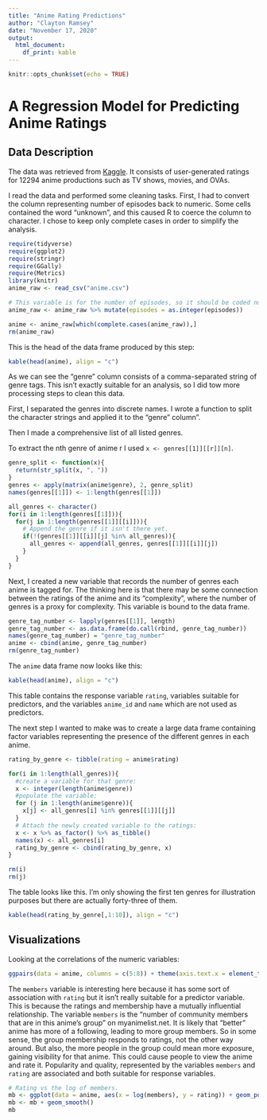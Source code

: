 ---
title: "Anime Rating Predictions"
author: "Clayton Ramsey"
date: "November 17, 2020"
output: 
  html_document: 
    df_print: kable
---

```{r setup, include=FALSE}
knitr::opts_chunk$set(echo = TRUE)
```

# A Regression Model for Predicting Anime Ratings

## Data Description
The data was retrieved from [Kaggle](https://www.kaggle.com/CooperUnion/anime-recommendations-database). It consists of user-generated ratings for 12294 anime productions such as TV shows, movies, and OVAs.

I read the data and performed some cleaning tasks. First, I had to convert the column representing number of episodes back to numeric. Some cells contained the word "unknown", and this caused R to coerce the column to character. I chose to keep only complete cases in order to simplify the analysis.

```{r data_read, include=FALSE}
require(tidyverse)
require(ggplot2)
require(stringr)
require(GGally)
require(Metrics)
library(knitr)
anime_raw <- read_csv("anime.csv")

# This variable is for the number of episodes, so it should be coded numeric.
anime_raw <- anime_raw %>% mutate(episodes = as.integer(episodes))

anime <- anime_raw[which(complete.cases(anime_raw)),]
rm(anime_raw)
```


This is the head of the data frame produced by this step:

```{r anime, echo=FALSE}

kable(head(anime), align = "c")
```

As we can see the "genre" column consists of a comma-separated string of genre tags. This isn't exactly suitable for an analysis, so I did tow more processing steps to clean this data.

First, I separated the genres into discrete names. I wrote a function to split the character strings and applied it to the "genre" column".

Then I made a comprehensive list of all listed genres.

To extract the nth genre of anime r I used `x <- genres[[1]][[r]][n]`.

```{r genre-splitter, echo=TRUE}
genre_split <- function(x){
  return(str_split(x, ", "))
}
genres <- apply(matrix(anime$genre), 2, genre_split)
names(genres[[1]]) <- 1:length(genres[[1]])

all_genres <- character()
for(i in 1:length(genres[[1]])){
  for(j in 1:length(genres[[1]][[i]])){
    # Append the genre if it isn't there yet.
    if(!(genres[[1]][[i]][j] %in% all_genres)){
      all_genres <- append(all_genres, genres[[1]][[i]][j])
    }
  }
}
```

Next, I created a new variable that records the number of genres each anime is tagged for. The thinking here is that there may be some connection between the ratings of the anime and its "complexity", where the number of genres is a proxy for complexity. This variable is bound to the data frame.

```{r include=FALSE}
genre_tag_number <- lapply(genres[[1]], length)
genre_tag_number <- as.data.frame(do.call(rbind, genre_tag_number))
names(genre_tag_number) = "genre_tag_number"
anime <- cbind(anime, genre_tag_number)
rm(genre_tag_number)
```

The `anime` data frame now looks like this:

```{r anime2, echo=FALSE}

kable(head(anime), align = "c")
```

This table contains the response variable `rating`, variables suitable for predictors, and the variables `anime_id` and `name` which are not used as predictors.

The next step I wanted to make was to create a large data frame containing factor variables representing the presence of the different genres in each anime.

```{r rating-by-genre}
rating_by_genre <- tibble(rating = anime$rating)

for(i in 1:length(all_genres)){
  #create a variable for that genre:
  x <- integer(length(anime$genre))
  #populate the variable:
  for (j in 1:length(anime$genre)){
    x[j] <- all_genres[i] %in% genres[[1]][[j]]
  }
  # Attach the newly created variable to the ratings:
  x <- x %>% as_factor() %>% as_tibble()
  names(x) <- all_genres[i]
  rating_by_genre <- cbind(rating_by_genre, x)
}

rm(i)
rm(j)
```

The table looks like this. I'm only showing the first ten genres for illustration purposes but there are actually forty-three of them.

```{r genre-table-summary, echo=FALSE}

kable(head(rating_by_genre[,1:10]), align = "c")
```

## Visualizations

Looking at the correlations of the numeric variables:
```{r numeric-correlation, echo=FALSE}
ggpairs(data = anime, columns = c(5:8)) + theme(axis.text.x = element_text(angle = 90, hjust = 1))
```

The `members` variable is interesting here because it has some sort of association with `rating` but it isn't really suitable for a predictor variable. This is because the ratings and membership have a mutually influential relationship. The variable `members` is the "number of community members that are in this anime's group" on myanimelist.net. It is likely that "better" anime has more of a following, leading to more group members. So in some sense, the group membership responds to ratings, not the other way around. But also, the more people in the group could mean more exposure, gaining visibility for that anime. This could cause people to view the anime and rate it. Popularity and quality, represented by the variables `members` and `rating` are associated and both suitable for response variables.

```{r members-rating, echo=FALSE}
# Rating vs the log of members.
mb <- ggplot(data = anime, aes(x = log(members), y = rating)) + geom_point()
mb <- mb + geom_smooth()
mb
```
